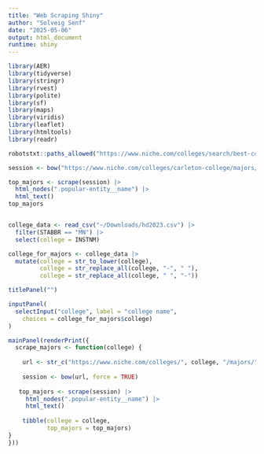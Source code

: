 ```yaml
---
title: "Web Scraping Shiny"
author: "Solveig Senf"
date: "2025-05-06"
output: html_document
runtime: shiny
---
```


```r
library(AER)
library(tidyverse)
library(stringr)
library(rvest)
library(polite)
library(sf)
library(maps)
library(viridis)
library(leaflet)
library(htmltools)
library(readr)

robotstxt::paths_allowed("https://www.niche.com/colleges/search/best-colleges/")

session <- bow("https://www.niche.com/colleges/carleton-college/majors/", force = TRUE)

top_majors <- scrape(session) |>
  html_nodes(".popular-entity__name") |>
  html_text()
top_majors


college_data <- read_csv("~/Downloads/hd2023.csv") |>
  filter(STABBR == "MN") |>
  select(college = INSTNM) 

college_for_majors <- college_data |>
  mutate(college = str_to_lower(college),
         college = str_replace_all(college, "-", " "),
         college = str_replace_all(college, " ", "-"))
```

```r
titlePanel("")

inputPanel(
  selectInput("college", label = "college name",
    choices = college_for_majors$college)
)

mainPanel(renderPrint({
  scrape_majors <- function(college) {
 
    url <- str_c("https://www.niche.com/colleges/", college, "/majors/")
    
    session <- bow(url, force = TRUE)
    
   top_majors <- scrape(session) |>
     html_nodes(".popular-entity__name") |>
     html_text()
    
    tibble(college = college,
           top_majors = top_majors)
}
}))
```


